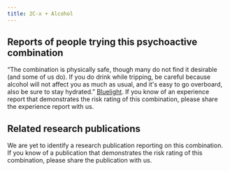 ---
title: 2C-x + Alcohol
---

## Reports of people trying this psychoactive combination

“The combination is physically safe, though many do not find it desirable (and some of us do). If you do drink while tripping, be careful because alcohol will not affect you as much as usual, and it's easy to go overboard, also be sure to stay hydrated.” [Bluelight](https://bluelight.org/xf/threads/2c-b-and-alcohol.559973/).
If you know of an experience report that demonstrates the risk rating of this combination, please share the experience report with us.


## Related research publications

We are yet to identify a research publication reporting on this combination. If you know of a publication that demonstrates the risk rating of this combination, please share the publication with us.

